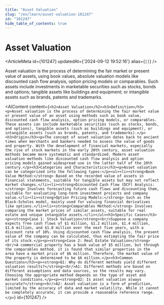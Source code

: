 ```yaml
---
title: "Asset Valuation"
slug: "/en/learn/asset-valuation-101247"
id: "101247"
hide_table_of_contents: true
---
```



# Asset Valuation

<ArticleMeta id={101247} updatedAt={'2024-09-12 19:52:16'} alias={`[]`} />
<div className='border-solid border-b border-t-0 my-4 border-[var(--ifm-color-gray-300)]' />

Asset valuation is the process of determining the fair market or present value of assets, using book values, absolute valuation models like discounted cash flow analysis, option pricing models or comparables. Such assets include investments in marketable securities such as stocks, bonds and options; tangible assets like buildings and equipment; or intangible assets such as brands, patents and trademarks.

<AIContent content={`<h2>Asset Valuation</h2><h3>Definition</h3><p>Asset valuation is the process of determining the fair market value or present value of an asset using methods such as book value, discounted cash flow analysis, option pricing models, or comparables. These assets can include marketable securities (such as stocks, bonds, and options), tangible assets (such as buildings and equipment), or intangible assets (such as brands, patents, and trademarks).</p><h3>Origin</h3><p>The concept of asset valuation dates back to ancient times when merchants and bankers needed to assess the value of goods and property. With the development of financial markets, especially the rise of stock markets in the early 20th century, asset valuation methods became more systematic and standardized. Modern asset valuation methods like discounted cash flow analysis and option pricing models gained widespread use in the latter half of the 20th century.</p><h3>Categories and Characteristics</h3><p>Asset valuation can be categorized into the following types:</p><ul><li><strong>Book Value Method:</strong> Based on the recorded value of assets in financial statements, suitable for tangible assets but may not reflect market changes.</li><li><strong>Discounted Cash Flow (DCF) Analysis:</strong> Involves forecasting future cash flows and discounting them, suitable for evaluating long-term investment projects and company value.</li><li><strong>Option Pricing Models:</strong> Such as the Black-Scholes model, mainly used for valuing financial derivatives like options.</li><li><strong>Comparables Method:</strong> Involves comparing the market prices of similar assets, suitable for real estate and unique intangible assets.</li></ul><h3>Specific Cases</h3><p><strong>Case 1: Stock Valuation</strong><br/>Suppose a company expects free cash flows of $1 million, $1.2 million, $1.4 million, $1.6 million, and $1.8 million over the next five years, with a discount rate of 10%. Using discounted cash flow analysis, the present value of the company can be calculated, thus estimating the fair price of its stock.</p><p><strong>Case 2: Real Estate Valuation</strong><br/>A commercial property has a book value of $5 million, but through the comparables method, it is found that similar properties in the area have a market price of $6 million. Therefore, the market value of the property is determined to be $6 million.</p><h3>Common Questions</h3><p><strong>Q1: Why do different methods yield different valuation results?</strong><br/>A1: Different methods are based on different assumptions and data sources, so the results may vary. Choosing the appropriate method depends on the type of asset and market conditions.</p><p><strong>Q2: Is asset valuation always accurate?</strong><br/>A2: Asset valuation is a form of prediction, limited by the accuracy of data and market volatility. While it cannot be completely accurate, it can provide a reasonable reference range.</p>`} id={101247} />
